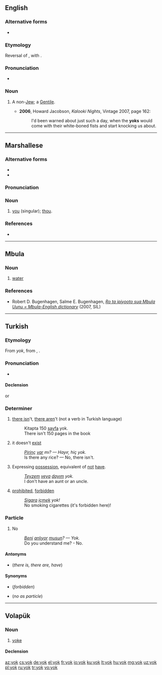 ==English==

===Alternative forms===
* {{l|en|Yok}}

===Etymology===
Reversal of {{term|goy}}, with {{w|final devoicing}}.

===Pronunciation===
* {{IPA|/jɒk/|lang=en}}

===Noun===
{{en-noun}}

# {{lb|en|pejorative}} A non-[[Jew]]; a [[Gentile]].
#* '''2006''', Howard Jacobson, ''Kalooki Nights'', Vintage 2007, page 162:
#*: I'd been warned about just such a day, when the '''yoks''' would come with their white-boned fists and start knocking us about.

----

==Marshallese==

===Alternative forms===
* {{l|mh|eok}}
* {{l|mh|yuk}}

===Pronunciation===
{{mh-ipa-rows|yo|yow|kw}}

===Noun===
{{head|mh|noun}}

# [[you]] (singular); [[thou]].

===References===
* {{meod-ref|MED2E.htm#eok}}

----

==Mbula==

===Noun===
{{head|mna|noun}}

# [[water]]

===References===
* Robert D. Bugenhagen, Salme E. Bugenhagen, ''[http://www.sil.org/pacific/png/pubs/928474533763/Mbula_dict_Pt5.pdf Ro ta ipiyooto sua Mbula Uunu = Mbula-English dictionary]'' (2007, SIL)

----

==Turkish==

===Etymology===
From {{etyl|otk|tr}} ''yok'', from {{etyl|trk-pro|tr}} {{m|trk-pro|*yōk}}, {{m|trk-pro|*jōk||is not, there is not}}.

===Pronunciation===
* {{IPA|/jok/|lang=tr}}

====Declension====
{{tr-noun-c|o|t|pred=+}}
or
{{tr-noun-c|o|t|stem=yoğ|poss=+}}

===Determiner===
{{head|tr|determiner}}

# [[there is]]n't, [[there are]]n't (not a verb in Turkish language)
#: Kitapta 150 [[sayfa]] yok.
#: There isn't 150 pages in the book
# it doesn't [[exist]]
#: ''[[Pirinç]] [[var]] mı? — Hayır, hiç yok.''
#: Is there any rice? — No, there isn't.
# Expressing [[possession]], equivalent of [[not]] [[have]].
#: ''[[teyze|Teyze]]m [[veya]] [[dayı]]m yok.''
#: I don't have an aunt or an uncle.
# [[prohibited]], [[forbidden]]
#: ''[[sigara|Sigara]] [[içmek]] yok!''
#: No smoking cigarettes (it's forbidden here)!

===Particle===
{{head|tr|participle}}

# No
#: ''[[beni|Beni]] [[anlamak|anlıyor]] [[mu|musun]]? — Yok.''
#: Do you understand me? - No.

====Antonyms====
* {{l|tr|var}} (''there is, there are, have'')

====Synonyms====
* {{l|tr|yasak}} (''forbidden'')
* {{l|tr|hayır}} (''no as particle'')

----

==Volapük==

===Noun===
{{vo-noun}}

# [[yoke]]

====Declension====
{{vo-decl-noun}}

[[az:yok]]
[[cs:yok]]
[[de:yok]]
[[el:yok]]
[[fr:yok]]
[[io:yok]]
[[ku:yok]]
[[lt:yok]]
[[hu:yok]]
[[mg:yok]]
[[uz:yok]]
[[pl:yok]]
[[ru:yok]]
[[tr:yok]]
[[vo:yok]]